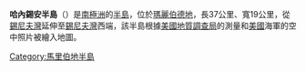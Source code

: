 {{unreferenced|time=2013-10-27T08:46:17+00:00}}
{{coord|74|42|S|135|15|W|source:GNIS|display=title}}

'''哈內錫安半島'''（{{lang-en|Hanessian Foreland}}）是[[南極洲|南極洲]]的[[半島|半島]]，位於[[瑪麗伯德地|瑪麗伯德地]]，長37公里、寬19公里，從[[錫尼夫灣|錫尼夫灣]]延伸至[[錫尼夫灣|錫尼夫灣]]西端，該半島根據[[美國地質調查局|美國地質調查局]]的測量和[[美國|美國]]海軍的空中照片被繪入地圖。

{{DEFAULTSORT:Hanessian Foreland}}
[[Category:馬里伯地半島|Category:馬里伯地半島]]


{{MarieByrdLand-geo-stub}}